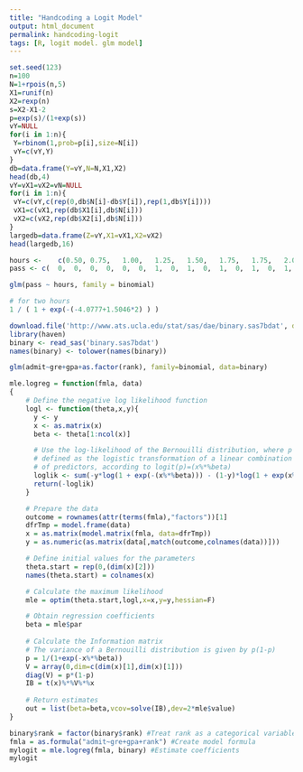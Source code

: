 ```yaml
---
title: "Handcoding a Logit Model"
output: html_document
permalink: handcoding-logit
tags: [R, logit model. glm model]
---
```


```r
set.seed(123)
n=100
N=1+rpois(n,5)
X1=runif(n)
X2=rexp(n)
s=X2-X1-2
p=exp(s)/(1+exp(s))
vY=NULL
for(i in 1:n){
 Y=rbinom(1,prob=p[i],size=N[i])
 vY=c(vY,Y)
}
db=data.frame(Y=vY,N=N,X1,X2)
head(db,4)
vY=vX1=vX2=vN=NULL
for(i in 1:n){
 vY=c(vY,c(rep(0,db$N[i]-db$Y[i]),rep(1,db$Y[i])))
 vX1=c(vX1,rep(db$X1[i],db$N[i]))
 vX2=c(vX2,rep(db$X2[i],db$N[i]))
}
largedb=data.frame(Z=vY,X1=vX1,X2=vX2)
head(largedb,16)
```

```r
hours <- 	c(0.50,	0.75,	1.00,	1.25,	1.50,	1.75,	1.75,	2.00,	2.25,	2.50,	2.75,	3.00,	3.25,	3.50,	4.00,	4.25,	4.50,	4.75,	5.00,	5.50)
pass <- c(	0,	0,	0,	0,	0,	0,	1,	0,	1,	0,	1,	0,	1,	0,	1,	1,	1,	1,	1,	1)
```


```r
glm(pass ~ hours, family = binomial)
```

```r
# for two hours
1 / ( 1 + exp(-(-4.0777+1.5046*2) ) )
```


```r
download.file('http://www.ats.ucla.edu/stat/sas/dae/binary.sas7bdat', destfile = "binary.sas7bdat")
library(haven)
binary <- read_sas('binary.sas7bdat')
names(binary) <- tolower(names(binary))
```

```r
glm(admit~gre+gpa+as.factor(rank), family=binomial, data=binary)
```

```r
mle.logreg = function(fmla, data)
{
    # Define the negative log likelihood function
    logl <- function(theta,x,y){
      y <- y
      x <- as.matrix(x)
      beta <- theta[1:ncol(x)]

      # Use the log-likelihood of the Bernouilli distribution, where p is
      # defined as the logistic transformation of a linear combination
      # of predictors, according to logit(p)=(x%*%beta)
      loglik <- sum(-y*log(1 + exp(-(x%*%beta))) - (1-y)*log(1 + exp(x%*%beta)))
      return(-loglik)
    }

    # Prepare the data
    outcome = rownames(attr(terms(fmla),"factors"))[1]
    dfrTmp = model.frame(data)
    x = as.matrix(model.matrix(fmla, data=dfrTmp))
    y = as.numeric(as.matrix(data[,match(outcome,colnames(data))]))

    # Define initial values for the parameters
    theta.start = rep(0,(dim(x)[2]))
    names(theta.start) = colnames(x)

    # Calculate the maximum likelihood
    mle = optim(theta.start,logl,x=x,y=y,hessian=F)

    # Obtain regression coefficients
    beta = mle$par
 
    # Calculate the Information matrix
    # The variance of a Bernouilli distribution is given by p(1-p)
    p = 1/(1+exp(-x%*%beta))
    V = array(0,dim=c(dim(x)[1],dim(x)[1]))
    diag(V) = p*(1-p)
    IB = t(x)%*%V%*%x
 
    # Return estimates
    out = list(beta=beta,vcov=solve(IB),dev=2*mle$value)
}

binary$rank = factor(binary$rank) #Treat rank as a categorical variable
fmla = as.formula("admit~gre+gpa+rank") #Create model formula
mylogit = mle.logreg(fmla, binary) #Estimate coefficients
mylogit
```